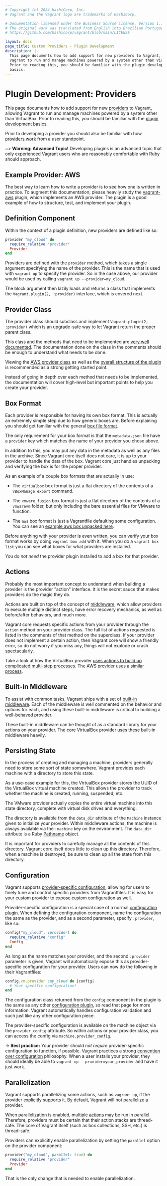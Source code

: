 ```yaml
---
# Copyright (c) 2024 HashiCorp, Inc.
# Vagrant and the Vagrant logo are trademarks of HashiCorp.

# Documentation licensed under the Business Source License, Version 1.1.
# The original work was translated from English into Brazilian Portuguese.
# https://github.com/hashicorp/vagrant/blob/main/LICENSE

layout: docs
page_title: Custom Providers - Plugin Development
description: |-
  This page documents how to add support for new providers to Vagrant, allowing
  Vagrant to run and manage machines powered by a system other than VirtualBox.
  Prior to reading this, you should be familiar with the plugin development
  basics.
---
```


# Plugin Development: Providers

This page documents how to add support for new [providers](/vagrant/docs/providers/)
to Vagrant, allowing Vagrant to run and manage machines powered by a
system other than VirtualBox. Prior to reading this, you should be familiar
with the [plugin development basics](/vagrant/docs/plugins/development-basics).

Prior to developing a provider you should also be familiar with how
[providers work](/vagrant/docs/providers/) from
a user standpoint.

~> **Warning: Advanced Topic!** Developing plugins is an
advanced topic that only experienced Vagrant users who are reasonably
comfortable with Ruby should approach.

## Example Provider: AWS

The best way to learn how to write a provider is to see how one is
written in practice. To augment this documentation, please heavily
study the [vagrant-aws](https://github.com/mitchellh/vagrant-aws) plugin,
which implements an AWS provider. The plugin is a good example of how to
structure, test, and implement your plugin.

## Definition Component

Within the context of a plugin definition, new providers are defined
like so:

```ruby
provider "my_cloud" do
  require_relative "provider"
  Provider
end
```

Providers are defined with the `provider` method, which takes a single
argument specifying the name of the provider. This is the name that is
used with `vagrant up` to specify the provider. So in the case above,
our provider would be used by calling `vagrant up --provider=my_cloud`.

The block argument then lazily loads and returns a class that
implements the `Vagrant.plugin(2, :provider)` interface, which is covered
next.

## Provider Class

The provider class should subclass and implement
`Vagrant.plugin(2, :provider)` which is an upgrade-safe way to let Vagrant
return the proper parent class.

This class and the methods that need to be implemented are
[very well documented](https://github.com/hashicorp/vagrant/blob/main/lib/vagrant/plugin/v2/provider.rb). The documentation done on the class in the comments should be
enough to understand what needs to be done.

Viewing the [AWS provider class](https://github.com/mitchellh/vagrant-aws/blob/master/lib/vagrant-aws/provider.rb) as well as the
[overall structure of the plugin](https://github.com/mitchellh/vagrant-aws) is recommended as a strong getting started point.

Instead of going in depth over each method that needs to be implemented,
the documentation will cover high-level but important points to help you
create your provider.

## Box Format

Each provider is responsible for having its own box format. This is
actually an extremely simple step due to how generic boxes are. Before
explaining you should get familiar with the general
[box file format](/vagrant/docs/boxes/format).

The only requirement for your box format is that the `metadata.json`
file have a `provider` key which matches the name of your provider you
chose above.

In addition to this, you may put any data in the metadata as well
as any files in the archive. Since Vagrant core itself does not care,
it is up to your provider to handle the data of the box. Vagrant core
just handles unpacking and verifying the box is for the proper
provider.

As an example of a couple box formats that are actually in use:

- The `virtualbox` box format is just a flat directory of the contents
  of a `VBoxManage export` command.

- The `vmware_fusion` box format is just a flat directory of the
  contents of a `vmwarevm` folder, but only including the bare essential
  files for VMware to function.

- The `aws` box format is just a Vagrantfile defaulting some configuration.
  You can see an [example aws box unpacked here](https://github.com/mitchellh/vagrant-aws/tree/master/example_box).

Before anything with your provider is even written, you can verify
your box format works by doing `vagrant box add` with it. When you do
a `vagrant box list` you can see what boxes for what providers are installed.

You do _not need_ the provider plugin installed to add a box for that
provider.

## Actions

Probably the most important concept to understand when building a
provider is the provider "action" interface. It is the secret sauce that
makes providers do the magic they do.

Actions are built on top of the concept of
[middleware](https://github.com/mitchellh/middleware), which
allow providers to execute multiple distinct steps, have error recovery
mechanics, as well as before/after behaviors, and much more.

Vagrant core requests specific actions from your provider through the
`action` method on your provider class. The full list of actions requested
is listed in the comments of that method on the superclass. If your
provider does not implement a certain action, then Vagrant core will show
a friendly error, so do not worry if you miss any, things will not explode
or crash spectacularly.

Take a look at how the VirtualBox provider
[uses actions to build up complicated multi-step processes](https://github.com/hashicorp/vagrant/blob/main/plugins/providers/virtualbox/action.rb#L287). The AWS provider [uses a similar process](https://github.com/mitchellh/vagrant-aws/blob/master/lib/vagrant-aws/action.rb).

## Built-in Middleware

To assist with common tasks, Vagrant ships with a set of
[built-in middleware](https://github.com/hashicorp/vagrant/tree/main/lib/vagrant/action/builtin). Each of the middleware is well commented on the behavior and options
for each, and using these built-in middleware is critical to building
a well-behaved provider.

These built-in middleware can be thought of as a standard library for
your actions on your provider. The core VirtualBox provider uses these
built-in middleware heavily.

## Persisting State

In the process of creating and managing a machine, providers generally need
to store some sort of state somewhere. Vagrant provides each machine with
a directory to store this state.

As a use-case example for this, the VirtualBox provider stores the UUID
of the VirtualBox virtual machine created. This allows the provider to track
whether the machine is created, running, suspended, etc.

The VMware provider actually copies the entire virtual machine into this
state directory, complete with virtual disk drives and everything.

The directory is available from the `data_dir` attribute of the `Machine`
instance given to initialize your provider. Within middleware actions, the
machine is always available via the `:machine` key on the environment. The
`data_dir` attribute is a Ruby [Pathname](http://www.ruby-doc.org/stdlib-1.9.3/libdoc/pathname/rdoc/Pathname) object.

It is important for providers to carefully manage all the contents of
this directory. Vagrant core itself does little to clean up this directory.
Therefore, when a machine is destroyed, be sure to clean up all the state
from this directory.

## Configuration

Vagrant supports [provider-specific configuration](/vagrant/docs/providers/configuration),
allowing for users to finely tune and control specific providers from
Vagrantfiles. It is easy for your custom provider to expose custom configuration
as well.

Provider-specific configuration is a special case of a normal
[configuration plugin](/vagrant/docs/plugins/configuration). When defining the
configuration component, name the configuration the same as the provider,
and as a second parameter, specify `:provider`, like so:

```ruby
config("my_cloud", :provider) do
  require_relative "config"
  Config
end
```

As long as the name matches your provider, and the second `:provider`
parameter is given, Vagrant will automatically expose this as provider-specific
configuration for your provider. Users can now do the following in their
Vagrantfiles:

```ruby
config.vm.provider :my_cloud do |config|
  # Your specific configuration!
end
```

The configuration class returned from the `config` component in the plugin
is the same as any other [configuration plugin](/vagrant/docs/plugins/configuration),
so read that page for more information. Vagrant automatically handles
configuration validation and such just like any other configuration piece.

The provider-specific configuration is available on the machine object
via the `provider_config` attribute. So within actions or your provider class,
you can access the config via `machine.provider_config`.

-> **Best practice:** Your provider should _not require_
provider-specific configuration to function, if possible. Vagrant practices a
strong [convention over configuration](https://en.wikipedia.org/wiki/Convention_over_configuration)
philosophy. When a user installs your provider, they should ideally be able to
`vagrant up --provider=your_provider` and have it just work.

## Parallelization

Vagrant supports parallelizing some actions, such as `vagrant up`, if the
provider explicitly supports it. By default, Vagrant will not parallelize a
provider.

When parallelization is enabled, multiple [actions](#actions) may be run
in parallel. Therefore, providers must be certain that their action stacks
are thread-safe. The core of Vagrant itself (such as box collections, SSH,
etc.) is thread-safe.

Providers can explicitly enable parallelization by setting the `parallel`
option on the provider component:

```ruby
provider("my_cloud", parallel: true) do
  require_relative "provider"
  Provider
end
```

That is the only change that is needed to enable parallelization.
